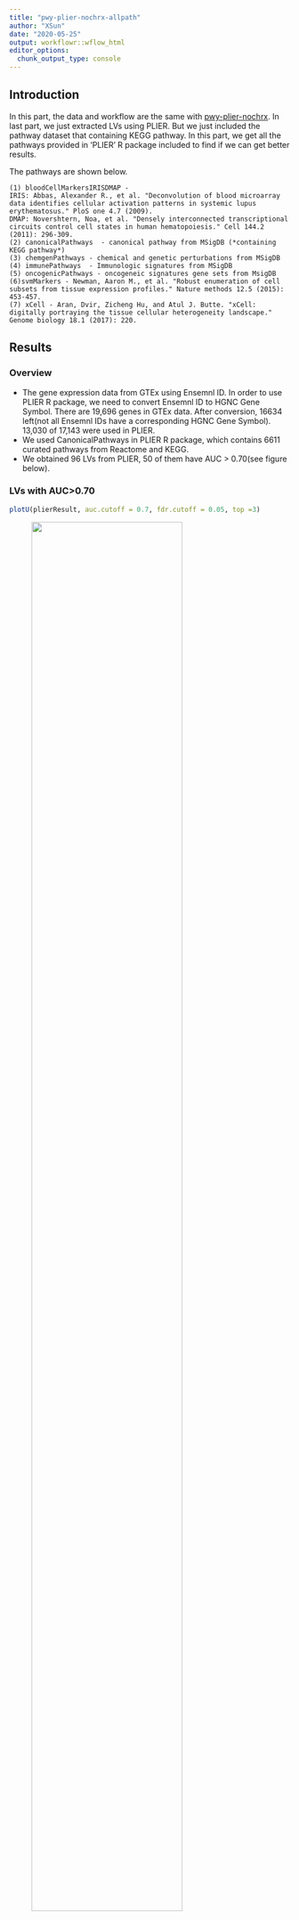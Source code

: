 ```yaml
---
title: "pwy-plier-nochrx-allpath"
author: "XSun"
date: "2020-05-25"
output: workflowr::wflow_html
editor_options:
  chunk_output_type: console
---
```


## Introduction

In this part, the data and workflow are the same with [pwy-plier-nochrx](https://xsun1229.github.io/pathway_analysis/pwy-plier-nochrx.html). In last part, we just extracted LVs using PLIER. But we just included the pathway dataset that containing KEGG pathway. In this part, we get all the pathways provided in 'PLIER' R package included to find if we can get better results. 

The pathways are shown below.

    (1) bloodCellMarkersIRISDMAP - 
    IRIS: Abbas, Alexander R., et al. "Deconvolution of blood microarray data identifies cellular activation patterns in systemic lupus erythematosus." PloS one 4.7 (2009).
    DMAP: Novershtern, Noa, et al. "Densely interconnected transcriptional circuits control cell states in human hematopoiesis." Cell 144.2 (2011): 296-309.
    (2) canonicalPathways  - canonical pathway from MSigDB (*containing KEGG pathway*)
    (3) chemgenPathways - chemical and genetic perturbations from MSigDB
    (4) immunePathways  - Immunologic signatures from MSigDB
    (5) oncogenicPathways - oncogeneic signatures gene sets from MsigDB
    (6)svmMarkers - Newman, Aaron M., et al. "Robust enumeration of cell subsets from tissue expression profiles." Nature methods 12.5 (2015): 453-457.
    (7) xCell - Aran, Dvir, Zicheng Hu, and Atul J. Butte. "xCell: digitally portraying the tissue cellular heterogeneity landscape." Genome biology 18.1 (2017): 220.


## Results 

### Overview
 
- The gene expression data from GTEx using Ensemnl ID. In order to use PLIER R package, we need to convert Ensemnl ID to HGNC Gene Symbol. There are 19,696 genes in GTEx data. After conversion, 16634 left(not all Ensemnl IDs have a corresponding HGNC Gene Symbol). 13,030 of 17,143 were used in PLIER.
- We used CanonicalPathways in PLIER R package, which contains 6611 curated pathways from Reactome and KEGG.
- We obtained 96 LVs from PLIER, 50 of them have AUC > 0.70(see figure below).

### LVs with AUC>0.70

```r
plotU(plierResult, auc.cutoff = 0.7, fdr.cutoff = 0.05, top =3) 
```

<figure class="half">
    <img src="https://github.com/xsun1229/pathway_analysis/raw/master/output/Umat_wb_nox_allpath.jpeg" width="80%">
</figure>

x-axis shows the name of LVs and y-axis shows the pathway names related to each LVs.

### Heritability of LVs

We computed the heritability of all LVs. The following figure shows the distribution of the heritability.

<figure class="half">
    <img src="https://github.com/xsun1229/pathway_analysis/raw/master/output/hist_H_lv_nox_allpath.jpeg" width="50%">
</figure>

For more details, we list the heritability of 50 LVs with AUC > 0.7 below. We just list the top 3 pathways related to each LV, corresponding to the figure in 'LVs with AUC>0.70' part.

```r
load("/project2/xinhe/xsun/website/pathway_analysis/output/H_lv_sorted_nox_allpath.rdata")
DT::datatable(H_lv_sorted, options = list(pageLength =20))

```


